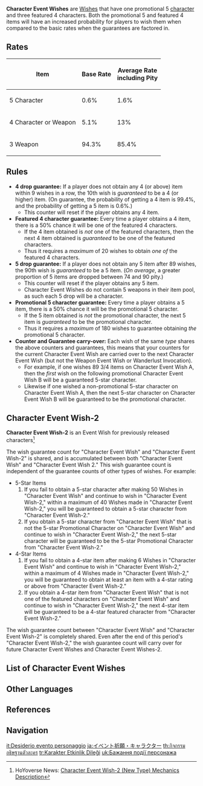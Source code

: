 {{Terminology Infobox
|type         = Wish Types
}}
'''Character Event Wishes''' are [[Wishes]] that have one promotional 5{{star}} [[character]] and three featured 4{{star}} characters. Both the promotional 5{{star}} and featured 4{{star}} items will have an increased probability for players to wish them when compared to the basic rates when the guarantees are factored in.

==Rates==
{|class="wikitable" style="text-align:center;"
!Item !! Base Rate !! Average Rate<br />including Pity
|-
|5{{star}} Character
|0.6% || 1.6%
|-
|4{{star}} Character or Weapon
|5.1% || 13%
|-
|3{{star}} Weapon
|94.3% || 85.4%
|}

==Rules==
*'''4{{star}} drop guarantee:''' If a player does not obtain any 4{{star}} (or above) item within 9 wishes in a row, the 10th wish is ''guaranteed'' to be a 4{{star}} (or higher) item. (On guarantee, the probability of getting a 4{{star}} item is 99.4%, and the probability of getting a 5{{star}} item is 0.6%.)
**This counter will reset if the player obtains any 4{{star}} item.
*'''Featured 4{{star}} character guarantee:''' Every time a player obtains a 4{{star}} item, there is a 50% chance it will be one of the featured 4{{star}} characters.
**If the 4{{star}} item obtained is ''not'' one of the featured characters, then the next 4{{star}} item obtained is ''guaranteed'' to be one of the featured characters.
**Thus it requires a ''maximum'' of 20 wishes to obtain ''one of'' the featured 4{{star}} characters.
*'''5{{star}} drop guarantee:''' If a player does not obtain any 5{{star}} item after 89 wishes, the 90th wish is ''guaranteed'' to be a 5{{star}} item. (''On average'', a greater proportion of 5{{star}} items are dropped between 74 and 90 pity.)
**This counter will reset if the player obtains any 5{{star}} item.
**Character Event Wishes do not contain 5{{star}} weapons in their item pool, as such each 5{{star}} drop will be a character.
*'''Promotional 5{{star}} character guarantee:''' Every time a player obtains a 5{{star}} item, there is a 50% chance it will be the promotional 5{{star}} character.
**If the 5{{star}} item obtained is ''not'' the promotional character, the next 5{{star}} item is ''guaranteed'' to be the promotional character.
**Thus it requires a ''maximum'' of 180 wishes to guarantee obtaining ''the'' promotional 5{{star}} character.
*'''Counter and Guarantee carry-over:''' Each wish of the same ''type'' shares the above counters and guarantees, this means that your counters for the current Character Event Wish are carried over to the next Character Event Wish (but not the Weapon Event Wish or Wanderlust Invocation).
**For example, if one wishes 89 3/4{{star}} items on Character Event Wish A, then the ''first'' wish on the following promotional Character Event Wish B will be a guaranteed 5-star character.
**Likewise if one wished a non-promotional 5-star character on Character Event Wish A, then the next 5-star character on Character Event Wish B will be guaranteed to be the promotional character.

==Character Event Wish-2==
'''Character Event Wish-2''' is an Event Wish for previously released characters<ref>HoYoverse News: [https://genshin.hoyoverse.com/en/news/detail/17072 Character Event Wish-2 (New Type) Mechanics Description]</ref>

The wish guarantee count for "Character Event Wish" and "Character Event Wish-2" is shared, and is accumulated between both "Character Event Wish" and "Character Event Wish 2." This wish guarantee count is independent of the guarantee counts of other types of wishes. For example:
* 5-Star Items
*# If you fail to obtain a 5-star character after making 50 Wishes in "Character Event Wish" and continue to wish in "Character Event Wish-2," within a maximum of 40 Wishes made in "Character Event Wish-2," you will be guaranteed to obtain a 5-star character from "Character Event Wish-2."
*# If you obtain a 5-star character from "Character Event Wish" that is not the 5-star Promotional Character on "Character Event Wish" and continue to wish in "Character Event Wish-2," the next 5-star character will be guaranteed to be the 5-star Promotional Character from "Character Event Wish-2."
* 4-Star Items
*# If you fail to obtain a 4-star item after making 6 Wishes in "Character Event Wish" and continue to wish in "Character Event Wish-2," within a maximum of 4 Wishes made in "Character Event Wish-2," you will be guaranteed to obtain at least an item with a 4-star rating or above from "Character Event Wish-2."
*# If you obtain a 4-star item from "Character Event Wish" that is not one of the featured characters on "Character Event Wish" and continue to wish in "Character Event Wish-2," the next 4-star item will be guaranteed to be a 4-star featured character from "Character Event Wish-2."

The wish guarantee count between "Character Event Wish" and "Character Event Wish-2" is completely shared. Even after the end of this period's "Character Event Wish-2," the wish guarantee count will carry over for future Character Event Wishes and Character Event Wishes-2.

==List of Character Event Wishes==
{{See also|Wishes/History}}
{{Wish Series by Category Table|Character Event Wishes|header=Character Event Wishes}}

==Other Languages==
{{Other Languages
|en      = Character Event Wish
|zhs     = 角色活动祈愿
|zhs_rm  = Juésè Huódòng Qíyuàn
|zht     = 角色活動祈願
|zht_rm  = Juésè Huódòng Qíyuàn
|zh_tl   = 
|ja      = イベント祈願・キャラクター
|ja_rm   = Ibento Kigan - Kyarakutaa
|ja_tl   = Event Prayer - Character
|ko      = 캐릭터 이벤트 기원
|ko_tl   = Character Event Wish
|es      = Gachapón promocional de personaje
|es_tl   = Character Promotional Gachapon
|fr      = Vœux événements de personnage
|fr_tl   = Character Event Wishes
|ru      = Молитва события персонажа
|ru_tl   = Character Event Prayer
|th      = กิจกรรมอธิษฐานตัวละคร
|th_rm   = 
|th_tl   = 
|vi      = Cầu Nguyện Nhân Vật
|vi_tl   = 
|de      = Figurenaktionsgebet
|de_tl   = 
|id      = Event Permohonan Karakter
|id_tl   = Character Wish Event
|pt      = Oração de Evento de Personagem
|pt_tl   = 
|tr      = Karakter Etkinliği Dileği
|tr_tl   = 
|it      = Desiderio evento personaggio
|it_tl   = Character Wish Event
}}

==References==
{{Reflist}}

==Navigation==
{{Wish Navbox}}

[[Category:Character Event Wishes| ]]

[[it:Desiderio evento personaggio]]
[[ja:イベント祈願・キャラクター]]
[[th:กิจกรรมอธิษฐานตัวละคร]]
[[tr:Karakter Etkinlik Dileği]]
[[uk:Бажання події персонажа]]